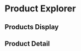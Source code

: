 
<Meta
  title="Widgets/Product Explorer/Widget"
  decorators={[storyWithTranslation(IBMLocale.EN)]}
/>

# Product Explorer
<Story id="widgets-product-explorer-components--default" />

## Products Display
<Story id="widgets-product-explorer-components-products-display--default" />

## Product Detail
<Story id="widgets-product-explorer-components-product-detail--default" />


